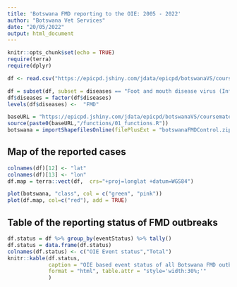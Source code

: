 ```yaml
---
title: 'Botswana FMD reporting to the OIE: 2005 - 2022'
author: "Botswana Vet Services"
date: "20/05/2022"
output: html_document
---
```


```r
knitr::opts_chunk$set(echo = TRUE)
require(terra)
require(dplyr)

df <- read.csv("https://epicpd.jshiny.com/jdata/epicpd/botswanaVS/coursematerial/tabular/wahid_botswana_outbreaklevel.csv")

df = subset(df, subset = diseases == "Foot and mouth disease virus (Inf. with) ")
df$diseases = factor(df$diseases)
levels(df$diseases) <-  "FMD"

baseURL = "https://epicpd.jshiny.com/jdata/epicpd/botswanaVS/coursematerial"
source(paste0(baseURL,"/functions/01_functions.R"))
botswana = importShapefilesOnline(filePlusExt = "botswanaFMDControl.zip")

```

## Map of the reported cases


```r
colnames(df)[12] <- "lat"
colnames(df)[13] <- "lon"
df.map = terra::vect(df,  crs="+proj=longlat +datum=WGS84")

plot(botswana, "class", col = c("green", "pink"))
plot(df.map, col=c("red"), add = TRUE)
```

## Table of the reporting status of FMD outbreaks

```r
df.status = df %>% group_by(eventStatus) %>% tally()
df.status = data.frame(df.status)
colnames(df.status) <- c("OIE Event status","Total")
knitr::kable(df.status, 
             caption = "OIE based event status of all Botswana FMD outbreaks since 2005",
             format = "html", table.attr = "style='width:30%;'"
             )
```

